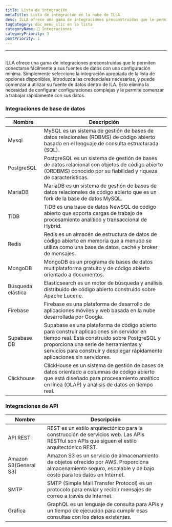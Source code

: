 ```yaml
---
title: Lista de integración
metaTitle: Lista de integración en la nube de ILLA
desc: ILLA ofrece una gama de integraciones preconstruidas que le permiten conectarse fácilmente a sus fuentes de datos con una configuración mínima
tagCategory: doc_menu_clic en la lista
categoryName: 🔨 Integraciones
categoryPriority: 3
postPriority: 1
---
```


* * *

## <h2 hidden>Lista de integración</h2>

ILLA ofrece una gama de integraciones preconstruidas que le permiten conectarse fácilmente a sus fuentes de datos con una configuración mínima. Simplemente seleccione la integración apropiada de la lista de opciones disponibles, introduzca las credenciales necesarias, y puede comenzar a utilizar su fuente de datos dentro de ILA. Esto elimina la necesidad de configurar configuraciones complejas y le permite comenzar a trabajar rápidamente con sus datos.

### Integraciones de base de datos

| Nombre            | Descripción                                                                                                                                                                                                                                                    |
| ----------------- | -------------------------------------------------------------------------------------------------------------------------------------------------------------------------------------------------------------------------------------------------------------- |
| Mysql             | MySQL es un sistema de gestión de bases de datos relacionales (RDBMS) de código abierto basado en el lenguaje de consulta estructurada (SQL).                                                                                                                  |
| PostgreSQL        | PostgreSQL es un sistema de gestión de bases de datos relacional con objetos de código abierto (ORDBMS) conocido por su fiabilidad y riqueza de características.                                                                                               |
| MariaDB           | MariaDB es un sistema de gestión de bases de datos relacionales de código abierto que es un fork de la base de datos MySQL.                                                                                                                                    |
| TiDB              | TiDB es una base de datos NewSQL de código abierto que soporta cargas de trabajo de procesamiento analítico y transaccional de Hybrid.                                                                                                                         |
| Redis             | Redis es un almacén de estructura de datos de código abierto en memoria que a menudo se utiliza como una base de datos, caché y broker de mensajes.                                                                                                            |
| MongoDB           | MongoDB es un programa de bases de datos multiplataforma gratuito y de código abierto orientado a documentos.                                                                                                                                                  |
| Búsqueda elástica | Elasticsearch es un motor de búsqueda y análisis distribuido de código abierto construido sobre Apache Lucene.                                                                                                                                                 |
| Firebase          | Firebase es una plataforma de desarrollo de aplicaciones móviles y web basada en la nube desarrollada por Google.                                                                                                                                              |
| Supabase DB       | Supabase es una plataforma de código abierto para construir aplicaciones sin servidor en tiempo real. Está construido sobre PostgreSQL y proporciona una serie de herramientas y servicios para construir y desplegar rápidamente aplicaciones sin servidores. |
| Clickhouse        | ClickHouse es un sistema de gestión de bases de datos orientado a columnas de código abierto que está diseñado para procesamiento analítico en línea (OLAP) y análisis de datos en tiempo real.                                                                |

### Integraciones de API

| Nombre                | Descripción                                                                                                                                                      |
| --------------------- | ---------------------------------------------------------------------------------------------------------------------------------------------------------------- |
| API REST              | REST es un estilo arquitectónico para la construcción de servicios web. Las APIs RESTful son APIs que siguen el estilo arquitectónico REST.                      |
| Amazon S3(General S3) | Amazon S3 es un servicio de almacenamiento de objetos ofrecido por AWS. Proporciona almacenamiento seguro, escalable y de bajo costo para los datos en Internet. |
| SMTP                  | SMTP (Simple Mail Transfer Protocol) es un protocolo para enviar y recibir mensajes de correo a través de Internet.                                              |
| Gráfica               | GraphQL es un lenguaje de consulta para APIs y un tiempo de ejecución para cumplir esas consultas con los datos existentes.                                      |
